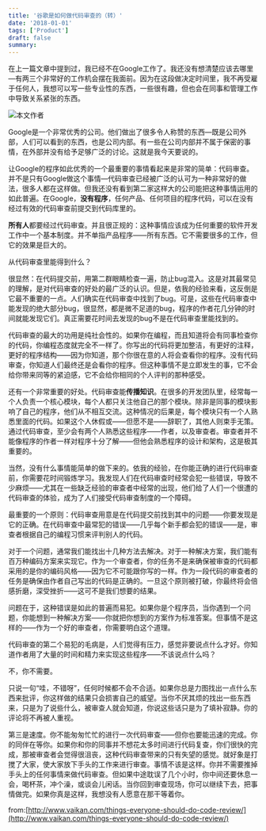 ```yaml
---
title: '谷歌是如何做代码审查的（转）'
date: '2018-01-01'
tags: ['Product']
draft: false
summary: 
---
```


在上一篇文章中提到过，我已经不在Google工作了。我还没有想清楚应该去哪里—有两三个非常好的工作机会摆在我面前。因为在这段做决定时间里，我不再受雇于任何人，我想可以写一些专业性的东西，一些很有趣，但也会在同事和管理工作中导致关系紧张的东西。

![本文作者](http://www.vaikan.com/wordpress/wp-content/uploads/2011/11/Mark-CC-and-SS-224x300.jpg)

Google是一个非常优秀的公司。他们做出了很多令人称赞的东西—既是公司外部，人们可以看到的东西，也是公司内部。有一些在公司内部并不属于保密的事情，在外部并没有给予足够广泛的讨论。这就是我今天要说的。

让Google的程序如此优秀的一个最重要的事情看起来是非常的简单：代码审查。并不是只有Google做这个事情—代码审查已经被广泛的认可为一种非常好的做法，很多人都在这样做。但我还没有看到第二家这样大的公司能把这种事情运用的如此普遍。在Google，**没有程序**，任何产品、任何项目的程序代码，可以在没有经过有效的代码审查前提交到代码库里的。

**所有人**都要经过代码审查。并且很正规的：这种事情应该成为任何重要的软件开发工作中一个基本制度。并不单指产品程序——所有东西。它不需要很多的工作，但它的效果是巨大的。

从代码审查里能得到什么？

很显然：在代码提交前，用第二群眼睛检查一遍，防止bug混入。这是对其最常见的理解，是对代码审查的好处的最广泛的认识。但是，依我的经验来看，这反倒是它最不重要的一点。人们确实在代码审查中找到了bug。可是，这些在代码审查中能发现的绝大部分bug，很显然，都是微不足道的bug，程序的作者花几分钟的时间就能发现它们。真正需要花时间去发现的bug不是在代码审查里能找到的。

代码审查的最大的功用是纯社会性的。如果你在编程，而且知道将会有同事检查你的代码，你编程态度就完全不一样了。你写出的代码将更加整洁，有更好的注释，更好的程序结构——因为你知道，那个你很在意的人将会查看你的程序。没有代码审查，你知道人们最终还是会看你的程序。但这种事情不是立即发生的事，它不会给你带来同等的紧迫感，它不会给你相同的个人评判的那种感受。

还有一个非常重要的好处。代码审查能**传播知识**。在很多的开发团队里，经常每一个人负责一个核心模块，每个人都只关注他自己的那个模块。除非是同事的模块影响了自己的程序，他们从不相互交流。这种情况的后果是，每个模块只有一个人熟悉里面的代码。如果这个人休假或——但愿不是——辞职了，其他人则束手无策。通过代码审查，至少会有两个人熟悉这些程序——作者，以及审查者。审查者并不能像程序的作者一样对程序十分了解——但他会熟悉程序的设计和架构，这是极其重要的。

当然，没有什么事情能简单的做下来的。依我的经验，在你能正确的进行代码审查前，你需要花时间锻炼学习。我发现人们在代码审查时经常会犯一些错误，导致不少麻烦——尤其在一些缺乏经验的审查者中经常的出现，他们给了人们一个很遭的代码审查的体验，成为了人们接受代码审查制度的一个障碍。

最重要的一个原则：代码审查用意是在代码提交前找到其中的问题——你要发现是它的正确。在代码审查中最常犯的错误——几乎每个新手都会犯的错误——是，审查者根据自己的编程习惯来评判别人的代码。

对于一个问题，通常我们能找出十几种方法去解决。对于一种解决方案，我们能有百万种编码方案来实现它。作为一个审查者，你的任务不是来确保被审查的代码都采用的是你的编码风格——因为它不可能跟你写的一样。作为一段代码的审查者的任务是确保由作者自己写出的代码是正确的。一旦这个原则被打破，你最终将会倍感折磨，深受挫折——这可不是我们想要的结果。

问题在于，这种错误是如此的普遍而易犯。如果你是个程序员，当你遇到一个问题，你能想到一种解决方案——你就把你想到的方案作为标准答案。但事情不是这样的——作为一个好的审查者，你需要明白这个道理。

代码审查的第二个易犯的毛病是，人们觉得有压力，感觉非要说点什么才好。你知道作者用了大量的时间和精力来实现这些程序——不该说点什么吗？

不，你不需要。

只说一句“哇，不错呀”，任何时候都不会不合适。如果你总是力图找出一点什么东西来批评，你这样做的结果只会损害自己的威望。当你不厌其烦的找出一些东西来，只是为了说些什么，被审查人就会知道，你说这些话只是为了填补寂静。你的评论将不再被人重视。

第三是速度。你不能匆匆忙忙的进行一次代码审查——但你也要能迅速的完成。你的同伴在等你。如果你和你的同事并不想花太多时间进行代码复查，你们很快的完成，那被审查者会觉得很沮丧，这种代码审查带来的只有失望的感觉。就好象是打搅了大家，使大家放下手头的工作来进行审查。事情不该是这样。你并不需要推掉手头上的任何事情来做代码审查。但如果中途耽误了几个小时，你中间还要休息一会，喝杯茶，冲个澡，或谈会儿闲话。当你回到审查现场，你可以继续下去，把事情做完。如果你真是这样，我想没有人愿意在那干等着你。

from:[http://www.vaikan.com/things-everyone-should-do-code-review/](http://www.vaikan.com/things-everyone-should-do-code-review/)
